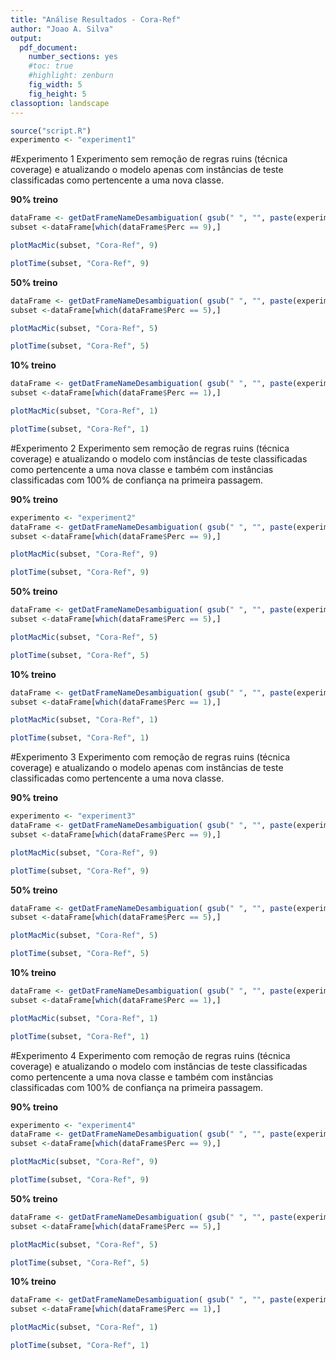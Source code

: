 ```yaml
---
title: "Análise Resultados - Cora-Ref"
author: "Joao A. Silva"
output: 
  pdf_document: 
    number_sections: yes
    #toc: true
    #highlight: zenburn
    fig_width: 5
    fig_height: 5
classoption: landscape
---
```


```r
source("script.R")
experimento <- "experiment1"

```

#Experimento 1
Experimento sem remoção de regras ruins (técnica coverage) e atualizando o modelo apenas com instâncias de teste classificadas como pertencente a uma nova classe.

\pagebreak

**90% treino**

```r
dataFrame <- getDatFrameNameDesambiguation( gsub(" ", "", paste(experimento,"/","cora/cora9" )), 9)
subset <-dataFrame[which(dataFrame$Perc == 9),]

plotMacMic(subset, "Cora-Ref", 9)

```
```r
plotTime(subset, "Cora-Ref", 9)

```

\pagebreak

**50% treino**

```r
dataFrame <- getDatFrameNameDesambiguation( gsub(" ", "", paste(experimento,"/","cora/cora5" )), 5)
subset <-dataFrame[which(dataFrame$Perc == 5),]

plotMacMic(subset, "Cora-Ref", 5)

```
```r
plotTime(subset, "Cora-Ref", 5)

```

\pagebreak

**10% treino**

```r
dataFrame <- getDatFrameNameDesambiguation( gsub(" ", "", paste(experimento,"/","cora/cora1" )), 1)
subset <-dataFrame[which(dataFrame$Perc == 1),]

plotMacMic(subset, "Cora-Ref", 1)

```
```r
plotTime(subset, "Cora-Ref", 1)

```

\pagebreak


#Experimento 2
Experimento sem remoção de regras ruins (técnica coverage) e atualizando o modelo  com instâncias de teste classificadas como pertencente a uma nova classe e também com instâncias classificadas com 100% de confiança na primeira passagem.

\pagebreak

**90% treino**

```r
experimento <- "experiment2"
dataFrame <- getDatFrameNameDesambiguation( gsub(" ", "", paste(experimento,"/","cora/cora9" )), 9)
subset <-dataFrame[which(dataFrame$Perc == 9),]

plotMacMic(subset, "Cora-Ref", 9)

```
```r
plotTime(subset, "Cora-Ref", 9)

```

\pagebreak

**50% treino**

```r
dataFrame <- getDatFrameNameDesambiguation( gsub(" ", "", paste(experimento,"/","cora/cora5" )), 5)
subset <-dataFrame[which(dataFrame$Perc == 5),]

plotMacMic(subset, "Cora-Ref", 5)

```
```r
plotTime(subset, "Cora-Ref", 5)

```

\pagebreak

**10% treino**

```r
dataFrame <- getDatFrameNameDesambiguation( gsub(" ", "", paste(experimento,"/","cora/cora1" )), 1)
subset <-dataFrame[which(dataFrame$Perc == 1),]

plotMacMic(subset, "Cora-Ref", 1)

```
```r
plotTime(subset, "Cora-Ref", 1)

```

\pagebreak


#Experimento 3
Experimento com remoção de regras ruins (técnica coverage) e atualizando o modelo  apenas com instâncias de teste classificadas como pertencente a uma nova classe.

\pagebreak

**90% treino**

```r
experimento <- "experiment3"
dataFrame <- getDatFrameNameDesambiguation( gsub(" ", "", paste(experimento,"/","cora/cora9" )), 9)
subset <-dataFrame[which(dataFrame$Perc == 9),]

plotMacMic(subset, "Cora-Ref", 9)

```
```r
plotTime(subset, "Cora-Ref", 9)

```

\pagebreak

**50% treino**

```r
dataFrame <- getDatFrameNameDesambiguation( gsub(" ", "", paste(experimento,"/","cora/cora5" )), 5)
subset <-dataFrame[which(dataFrame$Perc == 5),]

plotMacMic(subset, "Cora-Ref", 5)

```
```r
plotTime(subset, "Cora-Ref", 5)

```

\pagebreak

**10% treino**

```r
dataFrame <- getDatFrameNameDesambiguation( gsub(" ", "", paste(experimento,"/","cora/cora1" )), 1)
subset <-dataFrame[which(dataFrame$Perc == 1),]

plotMacMic(subset, "Cora-Ref", 1)

```
```r
plotTime(subset, "Cora-Ref", 1)

```

\pagebreak

#Experimento 4
Experimento com remoção de regras ruins (técnica coverage) e atualizando o modelo  com instâncias de teste classificadas como pertencente a uma nova classe e também com instâncias classificadas com 100% de confiança na primeira passagem.

\pagebreak

**90% treino**

```r
experimento <- "experiment4"
dataFrame <- getDatFrameNameDesambiguation( gsub(" ", "", paste(experimento,"/","cora/cora9" )), 9)
subset <-dataFrame[which(dataFrame$Perc == 9),]

plotMacMic(subset, "Cora-Ref", 9)

```
```r
plotTime(subset, "Cora-Ref", 9)

```

\pagebreak

**50% treino**

```r
dataFrame <- getDatFrameNameDesambiguation( gsub(" ", "", paste(experimento,"/","cora/cora5" )), 5)
subset <-dataFrame[which(dataFrame$Perc == 5),]

plotMacMic(subset, "Cora-Ref", 5)

```
```r
plotTime(subset, "Cora-Ref", 5)

```

\pagebreak

**10% treino**

```r
dataFrame <- getDatFrameNameDesambiguation( gsub(" ", "", paste(experimento,"/","cora/cora1" )), 1)
subset <-dataFrame[which(dataFrame$Perc == 1),]

plotMacMic(subset, "Cora-Ref", 1)

```
```r
plotTime(subset, "Cora-Ref", 1)

```


\pagebreak